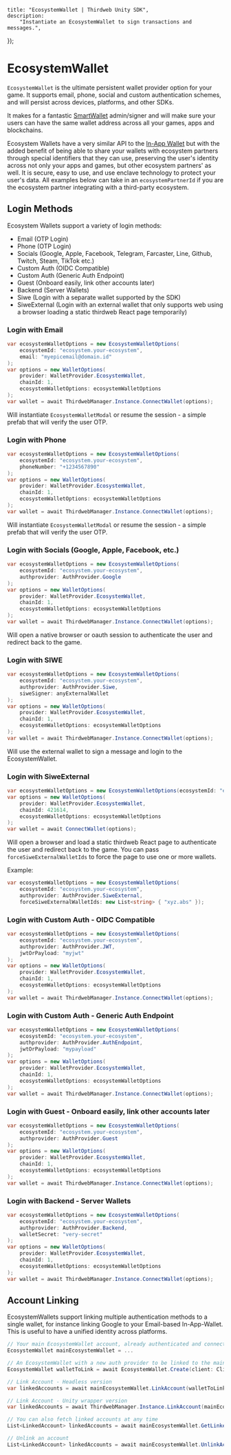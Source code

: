 
	title: "EcosystemWallet | Thirdweb Unity SDK",
	description:
		"Instantiate an EcosystemWallet to sign transactions and messages.",
});

# EcosystemWallet

`EcosystemWallet` is the ultimate persistent wallet provider option for your game. It supports email, phone, social and custom authentication schemes, and will persist across devices, platforms, and other SDKs.

It makes for a fantastic [SmartWallet](/unity/v5/wallets/account-abstraction) admin/signer and will make sure your users can have the same wallet address across all your games, apps and blockchains.

Ecosystem Wallets have a very similar API to the [In-App Wallet](/unity/v5/wallets/in-app-wallet) but with the added benefit of being able to share your wallets with ecosystem partners through special identifiers that they can use, preserving the user's identity across not only your apps and games, but other ecosystem partners' as well. It is secure, easy to use, and use enclave technology to protect your user's data. All examples below can take in an `ecosystemPartnerId` if you are the ecosystem partner integrating with a third-party ecosystem.

## Login Methods

Ecosystem Wallets support a variety of login methods:
- Email (OTP Login)
- Phone (OTP Login)
- Socials (Google, Apple, Facebook, Telegram, Farcaster, Line, Github, Twitch, Steam, TikTok etc.)
- Custom Auth (OIDC Compatible)
- Custom Auth (Generic Auth Endpoint)
- Guest (Onboard easily, link other accounts later)
- Backend (Server Wallets)
- Siwe (Login with a separate wallet supported by the SDK)
- SiweExternal (Login with an external wallet that only supports web using a browser loading a static thirdweb React page temporarily)

### Login with Email

```csharp
var ecosystemWalletOptions = new EcosystemWalletOptions(
    ecosystemId: "ecosystem.your-ecosystem", 
    email: "myepicemail@domain.id"
);
var options = new WalletOptions(
    provider: WalletProvider.EcosystemWallet, 
    chainId: 1, 
    ecosystemWalletOptions: ecosystemWalletOptions
);
var wallet = await ThirdwebManager.Instance.ConnectWallet(options);
```

Will instantiate `EcosystemWalletModal` or resume the session - a simple prefab that will verify the user OTP.

### Login with Phone

```csharp
var ecosystemWalletOptions = new EcosystemWalletOptions(
    ecosystemId: "ecosystem.your-ecosystem", 
    phoneNumber: "+1234567890"
);
var options = new WalletOptions(
    provider: WalletProvider.EcosystemWallet, 
    chainId: 1, 
    ecosystemWalletOptions: ecosystemWalletOptions
);
var wallet = await ThirdwebManager.Instance.ConnectWallet(options);
```

Will instantiate `EcosystemWalletModal` or resume the session - a simple prefab that will verify the user OTP.

### Login with Socials (Google, Apple, Facebook, etc.)

```csharp
var ecosystemWalletOptions = new EcosystemWalletOptions(
    ecosystemId: "ecosystem.your-ecosystem", 
    authprovider: AuthProvider.Google
);
var options = new WalletOptions(
    provider: WalletProvider.EcosystemWallet, 
    chainId: 1, 
    ecosystemWalletOptions: ecosystemWalletOptions
);
var wallet = await ThirdwebManager.Instance.ConnectWallet(options);
```

Will open a native browser or oauth session to authenticate the user and redirect back to the game.

### Login with SIWE

```csharp
var ecosystemWalletOptions = new EcosystemWalletOptions(
    ecosystemId: "ecosystem.your-ecosystem", 
    authprovider: AuthProvider.Siwe, 
    siweSigner: anyExternalWallet
);
var options = new WalletOptions(
    provider: WalletProvider.EcosystemWallet, 
    chainId: 1,
    ecosystemWalletOptions: ecosystemWalletOptions
);
var wallet = await ThirdwebManager.Instance.ConnectWallet(options);
```

Will use the external wallet to sign a message and login to the EcosystemWallet.

### Login with SiweExternal

```csharp
var ecosystemWalletOptions = new EcosystemWalletOptions(ecosystemId: "ecosystem.your-ecosystem", authprovider: AuthProvider.SiweExternal)
var options = new WalletOptions(
    provider: WalletProvider.EcosystemWallet,
    chainId: 421614,
    ecosystemWalletOptions: ecosystemWalletOptions
);
var wallet = await ConnectWallet(options);
```

Will open a browser and load a static thirdweb React page to authenticate the user and redirect back to the game.
You can pass `forceSiweExternalWalletIds` to force the page to use one or more wallets.

Example:
```csharp
var ecosystemWalletOptions = new EcosystemWalletOptions(
    ecosystemId: "ecosystem.your-ecosystem",
    authprovider: AuthProvider.SiweExternal,
    forceSiweExternalWalletIds: new List<string> { "xyz.abs" });
```

### Login with Custom Auth - OIDC Compatible

```csharp
var ecosystemWalletOptions = new EcosystemWalletOptions(
    ecosystemId: "ecosystem.your-ecosystem", 
    authprovider: AuthProvider.JWT, 
    jwtOrPayload: "myjwt"
);
var options = new WalletOptions(
    provider: WalletProvider.EcosystemWallet, 
    chainId: 1, 
    ecosystemWalletOptions: ecosystemWalletOptions
);
var wallet = await ThirdwebManager.Instance.ConnectWallet(options);
```

### Login with Custom Auth - Generic Auth Endpoint

```csharp
var ecosystemWalletOptions = new EcosystemWalletOptions(
    ecosystemId: "ecosystem.your-ecosystem", 
    authprovider: AuthProvider.AuthEndpoint, 
    jwtOrPayload: "mypayload"
);
var options = new WalletOptions(
    provider: WalletProvider.EcosystemWallet, 
    chainId: 1, 
    ecosystemWalletOptions: ecosystemWalletOptions
);
var wallet = await ThirdwebManager.Instance.ConnectWallet(options);
```

### Login with Guest - Onboard easily, link other accounts later

```csharp
var ecosystemWalletOptions = new EcosystemWalletOptions(
    ecosystemId: "ecosystem.your-ecosystem", 
    authprovider: AuthProvider.Guest
);
var options = new WalletOptions(
    provider: WalletProvider.EcosystemWallet, 
    chainId: 1, 
    ecosystemWalletOptions: ecosystemWalletOptions
);
var wallet = await ThirdwebManager.Instance.ConnectWallet(options);
```

### Login with Backend - Server Wallets

```csharp
var ecosystemWalletOptions = new EcosystemWalletOptions(
    ecosystemId: "ecosystem.your-ecosystem",
    authprovider: AuthProvider.Backend, 
    walletSecret: "very-secret"
);
var options = new WalletOptions(
    provider: WalletProvider.EcosystemWallet, 
    chainId: 1, 
    ecosystemWalletOptions: ecosystemWalletOptions
);
var wallet = await ThirdwebManager.Instance.ConnectWallet(options);
```

## Account Linking

EcosystemWallets support linking multiple authentication methods to a single wallet, for instance linking Google to your Email-based In-App-Wallet. This is useful to have a unified identity across platforms.

```csharp
// Your main EcosystemWallet account, already authenticated and connected
EcosystemWallet mainEcosystemWallet = ...

// An EcosystemWallet with a new auth provider to be linked to the main account, not connected
EcosystemWallet walletToLink = await EcosystemWallet.Create(client: Client, ecosystemId: "ecosystem.your-ecosystem", authProvider: AuthProvider.Telegram);

// Link Account - Headless version
var linkedAccounts = await mainEcosystemWallet.LinkAccount(walletToLink: walletToLink);

// Link Account - Unity wrapper version
var linkedAccounts = await ThirdwebManager.Instance.LinkAccount(mainEcosystemWallet, walletToLink);

// You can also fetch linked accounts at any time
List<LinkedAccount> linkedAccounts = await mainEcosystemWallet.GetLinkedAccounts();

// Unlink an account
List<LinkedAccount> linkedAccounts = await mainEcosystemWallet.UnlinkAccount(linkedAccounts[0]);
```

<ArticleIconCard
	href="/dotnet/wallets/providers/ecosystem-wallet"
	icon={GraduationCap}
	title="Learn more about EcosystemWallet"
/>
